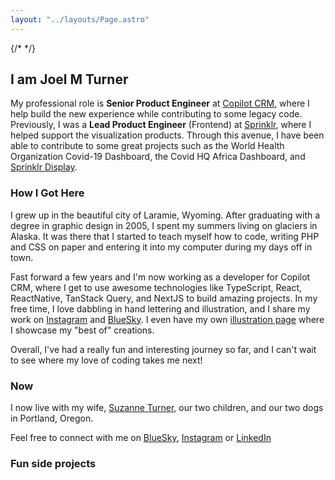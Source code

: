 ```yaml
---
layout: "../layouts/Page.astro"
---
```



<div class={flex({ direction: "column", justifyContent: "center" })}>
  <CldImage
    src="joel-turner_nobg"
    alt="Joel M Turner portrait"
    height="220px"
    width="220px"
    rounded="max"
    zoom="0.5"
    gravity="face"
    crop="fit"
    resize="fill"
    dpr="3.0"
    objectFit="contain"
    style={{
      margin: "0 auto",
      width: "220px",
      height: "220px",
    }}
    rawTransformations={["r_max"]}
  />
  {/* <FunStuffCycler /> */}
</div>

## I am Joel M Turner

My professional role is **Senior Product Engineer** at [Copilot CRM](https://copilotcrm.com), where I help build the new experience while contributing to some legacy code. Previously, I was a **Lead Product Engineer** (Frontend) at [Sprinklr](https://sprinklr.com), where I helped support the visualization products. Through this avenue, I have been able to contribute to some great projects such as the World Health Organization Covid-19 Dashboard, the Covid HQ Africa Dashboard, and [Sprinklr Display](https://www.sprinklr.com/products/platform/display/).

### How I Got Here

I grew up in the beautiful city of Laramie, Wyoming. After graduating with a degree in graphic design in 2005, I spent my summers living on glaciers in Alaska. It was there that I started to teach myself how to code, writing PHP and CSS on paper and entering it into my computer during my days off in town.

Fast forward a few years and I'm now working as a developer for Copilot CRM, where I get to use awesome technologies like TypeScript, React, ReactNative, TanStack Query, and NextJS to build amazing projects. In my free time, I love dabbling in hand lettering and illustration, and I share my work on [Instagram](https://www.instagram.com/joelmturner/) and [BlueSky](https://bsky.app/profile/joelmturner.com). I even have my own [illustration page](/illustration) where I showcase my "best of" creations.

Overall, I've had a really fun and interesting journey so far, and I can't wait to see where my love of coding takes me next!

### Now

I now live with my wife, [Suzanne Turner](https://inclinedcreative.com "Suzanne Turner InclinedCreative"), our two children, and our two dogs in Portland, Oregon.

Feel free to connect with me on [BlueSky](https://bsky.app/profile/joelmturner.com), [Instagram](https://www.instagram.com/joelmturner/) or [LinkedIn](https://www.linkedin.com/in/joelmturner)

### Fun side projects


<ProjectGrid />
